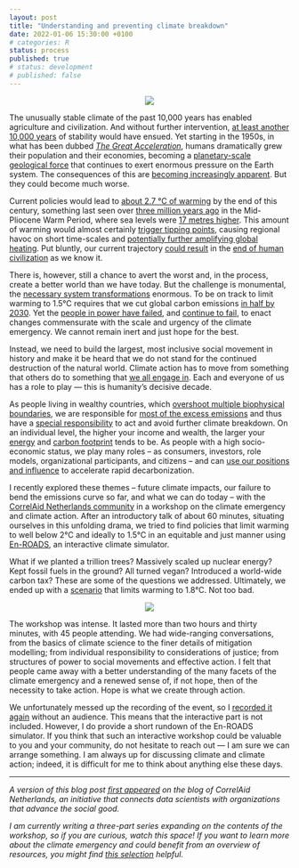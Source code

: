 ```yaml
---
layout: post
title: "Understanding and preventing climate breakdown"
date: 2022-01-06 15:30:00 +0100
# categories: R
status: process
published: true
# status: development
# published: false
---
```


<div style='text-align: center;'>
  <img src="../assets/img/Stripes.png" />
</div>

The unusually stable climate of the past 10,000 years has enabled agriculture and civilization. And without further intervention, [at least another 10,000 years](https://www.science.org/doi/abs/10.1126/science.1076120) of stability would have ensued. Yet starting in the 1950s, in what has been dubbed [*The Great Acceleration*](https://journals.sagepub.com/doi/10.1177/2053019614564785), humans dramatically grew their population and their economies, becoming a [planetary-scale geological force](https://www.goodreads.com/book/show/36004703-the-human-planet) that continues to exert enormous pressure on the Earth system. The consequences of this are [becoming increasingly apparent](https://www.nytimes.com/interactive/2021/12/13/opinion/climate-change-effects-countries.html). But they could become much worse.

Current policies would lead to [about 2.7 °C of warming](https://climateactiontracker.org/publications/glasgows-2030-credibility-gap-net-zeros-lip-service-to-climate-action/) by the end of this century, something last seen over [three million years ago](https://www.pnas.org/content/115/52/13288) in the Mid-Pliocene Warm Period, where sea levels were [17 metres higher](https://www.nature.com/articles/s41586-019-1543-2). This amount of warming would almost certainly [trigger tipping points](https://www.carbonbrief.org/explainer-nine-tipping-points-that-could-be-triggered-by-climate-change), causing regional havoc on short time-scales and [potentially further amplifying global heating](https://www.pnas.org/content/115/33/8252). Put bluntly, our current trajectory [could result](https://theecologist.org/2019/jan/03/its-nonlinearity-stupid) in the [end of human civilization](https://www.goodreads.com/en/book/show/19145016-the-collapse-of-western-civilization) as we know it.

There is, however, still a chance to avert the worst and, in the process, create a better world than we have today. But the challenge is monumental, the [necessary system transformations](https://www.wri.org/research/state-climate-action-2021) enormous. To be on track to limit warming to 1.5°C requires that we cut global carbon emissions [in half by 2030](https://www.science.org/doi/10.1126/science.aah3443). Yet the [people in power have failed](https://www.annualreviews.org/doi/abs/10.1146/annurev-environ-012220-011104), and [continue to fail](https://climateactiontracker.org/countries/), to enact changes commensurate with the scale and urgency of the climate emergency. We cannot remain inert and just hope for the best.

Instead, we need to build the largest, most inclusive social movement in history and make it be heard that we do not stand for the continued destruction of the natural world. Climate action has to move from something that others do to something that [we all engage in](https://twitter.com/climatehuman/status/1315065413500166144). Each and everyone of us has a role to play — this is humanity’s decisive decade.

As people living in wealthy countries, which [overshoot multiple biophysical boundaries](https://www.nature.com/articles/s41893-021-00799-z), we are responsible for [most of the excess emissions](https://www.sciencedirect.com/science/article/pii/S2542519620301960) and thus have a [special responsibility](https://www.carbonbrief.org/in-depth-qa-what-is-climate-justice) to act and avoid further climate breakdown. On an individual level, the higher your income and wealth, the larger your [energy](https://www.nature.com/articles/s41560-020-0579-8) and [carbon footprint](https://www.ecoequity.org/wp-content/uploads/2020/12/GAP-graphic.png) tends to be. As people with a high socio-economic status, we play many roles – as consumers, investors, role models, organizational participants, and citizens – and can [use our positions and influence](https://www.nature.com/articles/s41560-021-00900-y) to accelerate rapid decarbonization.

I recently explored these themes – future climate impacts, our failure to bend the emissions curve so far, and what we can do today – with the [CorrelAid Netherlands community](https://www.meetup.com/DataForGood-CorrelAid-X-Netherlands/) in a workshop on the climate emergency and climate action. After an introductory talk of about 60 minutes, situating ourselves in this unfolding drama, we tried to find policies that limit warming to well below 2°C and ideally to 1.5°C in an equitable and just manner using [En-ROADS](https://en-roads.climateinteractive.org/scenario.html?v=21.12.0), an interactive climate simulator.

What if we planted a trillion trees? Massively scaled up nuclear energy? Kept fossil fuels in the ground? All turned vegan? Introduced a world-wide carbon tax? These are some of the questions we addressed. Ultimately, we ended up with a [scenario](https://en-roads.climateinteractive.org/scenario.html?v=21.12.0&p196=50&p198=50&p200=50&p16=-0.03&p35=2&p39=50&p47=5&p53=50&p57=-10&p209=1&p60=-80&p61=-50&p254=2021&p65=30&p218=5&p208=2&p68=10&p70=50) that limits warming to 1.8°C. Not too bad.

<div style='text-align: center;'>
  <img src="../assets/img/En-ROADS-Scenario.png" />
</div>

The workshop was intense. It lasted more than two hours and thirty minutes, with 45 people attending. We had wide-ranging conversations, from the basics of climate science to the finer details of mitigation modelling; from individual responsibility to considerations of justice; from structures of power to social movements and effective action. I felt that people came away with a better understanding of the many facets of the climate emergency and a renewed sense of, if not hope, then of the necessity to take action. Hope is what we create through action.

We unfortunately messed up the recording of the event, so I [recorded it again](https://twitter.com/fdabl/status/1465313483759796231) without an audience. This means that the interactive part is not included. However, I do provide a short rundown of the En-ROADS simulator. If you think that such an interactive workshop could be valuable to you and your community, do not hesitate to reach out — I am sure we can arrange something. I am always up for discussing climate and climate action; indeed, it is difficult for me to think about anything else these days.

---
*A version of this blog post [first appeared](https://correlaid.nl/blog/climate-action/) on the blog of CorrelAid Netherlands, an initiative that connects data scientists with organizations that advance the social good.*

*I am currently writing a three-part series expanding on the contents of the workshop, so if you are curious, watch this space! If you want to learn more about the climate emergency and could benefit from an overview of resources, you might find [this selection](https://fabiandablander.com/menu/climate.html) helpful.*
